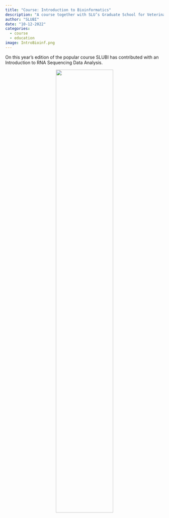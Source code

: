 ```yaml
---
title: "Course: Introduction to Bioinformatics"
description: "A course together with SLU’s Graduate School for Veterinary Medicine and Animal Science."
author: "SLUBI"
date: "10-12-2022"
categories:
  - course
  - education
image: IntroBioinf.png
---
```


On this year's edition of the popular course SLUBI has contributed with an Introduction to RNA Sequencing Data Analysis. 


<center>
![](IntroBioinf.png){.class width=60%}